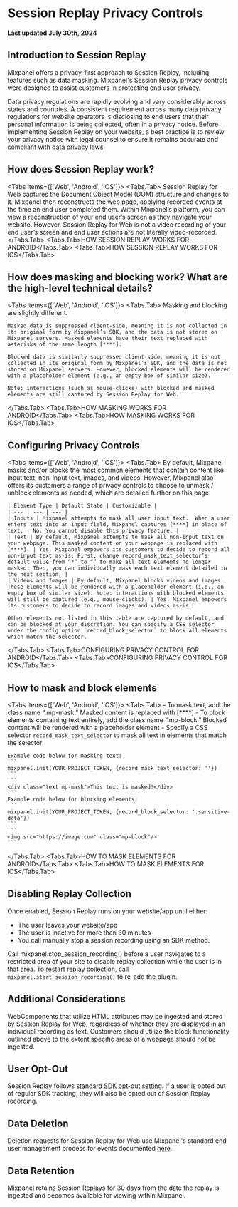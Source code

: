 
# Session Replay Privacy Controls
**Last updated July 30th, 2024**

## Introduction to Session Replay

Mixpanel offers a privacy-first approach to Session Replay, including features such as data masking. Mixpanel's Session Replay privacy controls were designed to assist customers in protecting end user privacy.

Data privacy regulations are rapidly evolving and vary considerably across states and countries. A consistent requirement across many data privacy regulations for website operators is disclosing to end users that their personal information is being collected, often in a privacy notice. Before implementing Session Replay on your website, a best practice is to review your privacy notice with legal counsel to ensure it remains accurate and compliant with data privacy laws. 

## How does Session Replay work?

<Tabs items={['Web', 'Android', 'iOS']}>
  <Tabs.Tab>
    Session Replay for Web captures the Document Object Model (DOM) structure and changes to it. Mixpanel then reconstructs the web page, applying recorded events at the time an end user completed them. Within Mixpanel’s platform, you can view a reconstruction of your end user’s screen as they navigate your website. However, Session Replay for Web is not a video recording of your end user’s screen and end user actions are not literally video-recorded.
  </Tabs.Tab>
  <Tabs.Tab>HOW SESSION REPLAY WORKS FOR ANDROID</Tabs.Tab>
  <Tabs.Tab>HOW SESSION REPLAY WORKS FOR IOS</Tabs.Tab>
</Tabs>

## How does masking and blocking work? What are the high-level technical details?

<Tabs items={['Web', 'Android', 'iOS']}>
  <Tabs.Tab>
    Masking and blocking are slightly different.

    Masked data is suppressed client-side, meaning it is not collected in its original form by Mixpanel’s SDK, and the data is not stored on Mixpanel servers. Masked elements have their text replaced with asterisks of the same length [****]. 

    Blocked data is similarly suppressed client-side, meaning it is not collected in its original form by Mixpanel’s SDK, and the data is not stored on Mixpanel servers. However, blocked elements will be rendered with a placeholder element (e.g., an empty box of similar size). 

    Note: interactions (such as mouse-clicks) with blocked and masked elements are still captured by Session Replay for Web.
  </Tabs.Tab>
  <Tabs.Tab>HOW MASKING WORKS FOR ANDROID</Tabs.Tab>
  <Tabs.Tab>HOW MASKING WORKS FOR IOS</Tabs.Tab>
</Tabs>

## Configuring Privacy Controls

<Tabs items={['Web', 'Android', 'iOS']}>
  <Tabs.Tab>
    By default, Mixpanel masks and/or blocks the most common elements that contain content like input text, non-input text, images, and videos. However, Mixpanel also offers its customers a range of privacy controls to choose to unmask / unblock elements as needed, which are detailed further on this page. 

    | Element Type | Default State | Customizable |
    | --- | --- | --- |
    | Inputs | Mixpanel attempts to mask all user input text.  When a user enters text into an input field, Mixpanel captures [****] in place of text. | No. You cannot disable this privacy feature. |
    | Text | By default, Mixpanel attempts to mask all non-input text on your webpage. This masked content on your webpage is replaced with [****]. | Yes. Mixpanel empowers its customers to decide to record all non-input text as-is. First, change record_mask_text_selector’s default value from “*” to “” to make all text elements no longer masked. Then, you can individually mask each text element detailed in the next section. |
    | Videos and Images | By default, Mixpanel blocks videos and images.  These elements will be rendered with a placeholder element (i.e., an empty box of similar size). Note: interactions with blocked elements will still be captured (e.g., mouse-clicks). | Yes. Mixpanel empowers its customers to decide to record images and videos as-is. 

    Other elements not listed in this table are captured by default, and can be blocked at your discretion. You can specify a CSS selector under the config option `record_block_selector` to block all elements which match the selector.
</Tabs.Tab>
  <Tabs.Tab>CONFIGURING PRIVACY CONTROL FOR ANDROID</Tabs.Tab>
  <Tabs.Tab>CONFIGURING PRIVACY CONTROL FOR IOS</Tabs.Tab>
</Tabs>

## How to mask and block elements

<Tabs items={['Web', 'Android', 'iOS']}>
  <Tabs.Tab>
    - To mask text, add the class name “.mp-mask.” Masked content is replaced with [****]
    - To block elements containing text entirely, add the class name “.mp-block.” Blocked content will be rendered with a placeholder element
    - Specify a CSS selector `record_mask_text_selector` to mask all text in elements that match the selector

    Example code below for masking text:
    ```
    mixpanel.init(YOUR_PROJECT_TOKEN, {record_mask_text_selector: ''})
    ```
    ```
    <div class="text mp-mask">This text is masked!</div>
    ```
    Example code below for blocking elements:
    ```
    mixpanel.init(YOUR_PROJECT_TOKEN, {record_block_selector: '.sensitive-data'})
    ```
    ```
    <img src="https://image.com" class="mp-block"/>
    ```
  </Tabs.Tab>
  <Tabs.Tab>HOW TO MASK ELEMENTS FOR ANDROID</Tabs.Tab>
  <Tabs.Tab>HOW TO MASK ELEMENTS FOR IOS</Tabs.Tab>
</Tabs>

## Disabling Replay Collection 

Once enabled, Session Replay runs on your website/app until either:
- The user leaves your website/app
- The user is inactive for more than 30 minutes
- You call manually stop a session recording using an SDK method.

Call mixpanel.stop_session_recording() before a user navigates to a restricted area of your site to disable replay collection while the user is in that area. To restart replay collection, call `mixpanel.start_session_recording()` to re-add the plugin.

## Additional Considerations
WebComponents that utilize HTML attributes may be ingested and stored by Session Replay for Web, regardless of whether they are displayed in an individual recording as text. Customers should utilize the block functionality outlined above to the extent specific areas of a webpage should not be ingested.

## User Opt-Out

Session Replay follows [standard SDK opt-out setting](/docs/privacy/end-user-data-management#opt-out-users). If a user is opted out of regular SDK tracking, they will also be opted out of Session Replay recording.

## Data Deletion

Deletion requests for Session Replay for Web use Mixpanel's standard end user management process for events documented [here](/docs/privacy/end-user-data-management).

## Data Retention

Mixpanel retains Session Replays for 30 days from the date the replay is ingested and becomes available for viewing within Mixpanel.
